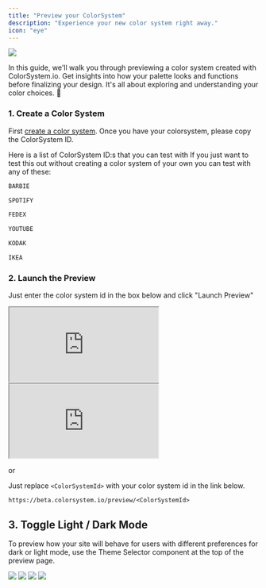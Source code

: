 ```yaml
---
title: "Preview your ColorSystem"
description: "Experience your new color system right away."
icon: "eye"
---
```


<img src="/images/preview.png" />

In this guide, we'll walk you through previewing a color system created with ColorSystem.io. Get insights into how your palette looks and functions before finalizing your design. It's all about exploring and understanding your color choices. 🎨

### 1. Create a Color System

First [create a color system](https://beta.colorsyste.io/new). Once you have your colorsystem, please copy the ColorSystem ID.

<Tip>Here is a list of ColorSystem ID:s that you can test with </Tip>
<Accordion title="Example Color Systems">
If you just want to test this out without creating a color system of your own you can test with any of these:

```txt Barbie Color System Example:
BARBIE
```

```txt Spotify Color System Example:
SPOTIFY
```

```txt FedEx Color System Example:
FEDEX
```

```txt YouTube Color System Example:
YOUTUBE
```

```txt Kodak Color System Example:
KODAK
```

```txt IKEA Color System Example:
IKEA
```

</Accordion>

### 2. Launch the Preview

Just enter the color system id in the box below and click "Launch Preview"

<iframe
  className="block dark:hidden"
  width={"100%"}
  height={52}
  src="http://localhost:3000/embeds/preview"
></iframe>

<iframe
  className="hidden dark:block"
  width={"100%"}
  height={52}
  src="http://localhost:3000/embeds/preview?darkmode"
></iframe>

<div
  style={{
    display: "flex",
    gap: 16,
    alignItems: "center",
    margin: "24px 0",
  }}
>
  <div
    style={{
      display: "block",
      width: "100%",
      height: 1,
      backgroundColor: "currentColor",
    }}
  />
  <p style={{ margin: 0 }}>or</p>
  <div
    style={{
      display: "block",
      width: "100%",
      height: 1,
      backgroundColor: "currentColor",
    }}
  />
</div>

Just replace `<ColorSystemId>` with your color system id in the link below.

```
https://beta.colorsystem.io/preview/<ColorSystemId>
```

## 3. Toggle Light / Dark Mode

To preview how your site will behave for users with different preferences for dark or light mode, use the Theme Selector component at the top of the preview page.

<Frame caption="Theme is based on user's device settings">
  <img
    className="block dark:hidden"
    src="/images/theme-selector-system-light.png"
  />
  <img
    className="hidden dark:block"
    src="/images/theme-selector-system-dark.png"
  />

</Frame>
<Frame caption="Dark Mode Manually Set">
<img src="/images/theme-selector-dark.png" />
</Frame>
<Frame caption="Light Mode Manually Set">
<img src="/images/theme-selector-light.png" />
</Frame>
